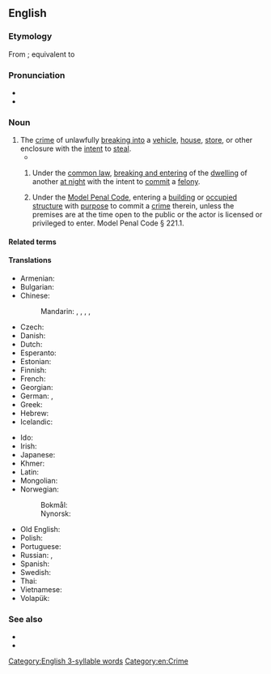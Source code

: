 ==English==
{{swp}}

===Etymology===
From {{bor|en|NL.|burglaria}}; equivalent to {{suffix|en|burglar|y}}

===Pronunciation===
* {{IPA|en|/ˈbɜː(ɹ)ɡləɹi/}}
* {{audio|en|LL-Q1860 (eng)-Vealhurl-burglary.wav|Audio (RP)}}

===Noun===
{{en-noun|~}}

# The [[crime]] of unlawfully [[break in|breaking into]] a [[vehicle]], [[house]], [[store]], or other enclosure with the [[intent]] to [[steal]].
#* {{RQ:LstWkTnt|3|35|episode=Pennies|network=HBO||Essentially, Jarden makes anything that you’d find left behind after a '''burglary'''.}}
## {{lb|en|law}} Under the [[common law]], [[breaking and entering]] of the [[dwelling]] of another [[at night]] with the intent to [[commit]] a [[felony]].
## {{lb|en|law|US}} Under the [[w:Model Penal Code|Model Penal Code]], entering a [[building]] or [[occupied]] [[structure]] with [[purpose]] to commit a [[crime]] therein, unless the premises are at the time open to the public or the actor is licensed or privileged to enter. Model Penal Code § 221.1.

====Related terms====
{{col3|en
|burglar
|burglar alarm
|burglarize
|burglarproof
|burgle
|cat burglar
}}

====Translations====
{{trans-top|the crime of breaking into}}
* Armenian: {{t-needed|hy}}
* Bulgarian: {{t|bg|кражба чрез взлом|f}}
* Chinese:
*: Mandarin: {{t|cmn|夜入私宅罪|tr=yèrùsīzháizuì|sc=Hani}}, {{t|cmn|盜竊罪|sc=Hani}}, {{t|cmn|盗窃罪|tr=dàoqièzuì|sc=Hani}}, {{t+|cmn|盜竊|sc=Hani}}, {{t+|cmn|盗窃|tr=dàoqiè|sc=Hani}}
* Czech: {{t+|cs|vloupání|n}}
* Danish: {{t|da|indbrud}}
* Dutch: {{t+|nl|inbraak}}
* Esperanto: {{t-needed|eo}}
* Estonian: {{t|et|vargus}}
* Finnish: {{t+|fi|murto}}
* French: {{t+|fr|cambriolage|m}}
* Georgian: {{t|ka|გატეხით ქურდობა|sc=Geor}}
* German: {{t+|de|Einbruch|m}}, {{t|de|Einbruchdiebstahl|m}}
* Greek: {{t+|el|διάρρηξη|f|sc=Grek}}
* Hebrew: {{t|he|פריצה|f|tr=pritza}}
* Icelandic: {{t+|is|innbrot|n}}
{{trans-mid}}
* Ido: {{t+|io|rupto-furto}}
* Irish: {{t|ga|buirgléireacht|f}}
* Japanese: {{t|ja|侵入窃盗|tr=しんにゅうせっとう, shinnyū settō|sc=Jpan}}
* Khmer: {{t|km|ការលបចូលលួច|tr=kaa lɔɔ bɑɑ cool luəc|sc=Khmr}}
* Latin: {{t|la|compīlātiō|f}}
* Mongolian: {{t-needed|mn}}
* Norwegian:
*: Bokmål: {{t|no|innbrudd|n}}
*: Nynorsk: {{t|nn|innbrott|n}}
* Old English: {{t|ang|hūsbryċe|m}}
* Polish: {{t|pl|kradzież z włamaniem}}
* Portuguese: {{t+|pt|arrombamento|m}}
* Russian: {{t|ru|[[кра́жа]] [[с|со]] [[взлом|взло́мом]]|f}}, {{t|ru|бе́рглэри|n|tr=bɛ́rglɛri}} {{qualifier|usually of Anglophone countries}}
* Spanish: {{t|es|[[allanamiento]] de [[morada]]|m}}
* Swedish: {{t+|sv|inbrott|n}}
* Thai: {{t-needed|th}}
* Vietnamese: {{t-needed|vi}}
* Volapük: {{t+|vo|nübreik}}
{{trans-bottom}}

===See also===
* {{l|en|breaking and entering}}
* {{l|en|trespass}}

[[Category:English 3-syllable words]]
[[Category:en:Crime]]
